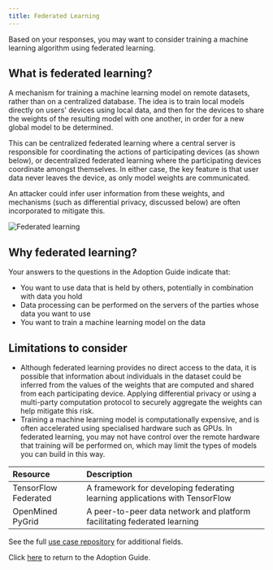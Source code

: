 ```yaml
---
title: Federated Learning
---
```



Based on your responses, you may want to consider training a machine learning algorithm using federated learning.

## What is federated learning?

A mechanism for training a machine learning model on remote datasets, rather than on a centralized database. The idea is to train local models directly on users' devices using local data, and then for the devices to share the weights of the resulting model with one another, in order for a new global model to be determined.

This can be centralized federated learning where a central server is responsible for coordinating the actions of participating devices (as shown below), or decentralized federated learning where the participating devices coordinate amongst themselves. In either case, the key feature is that user data never leaves the device, as only model weights are communicated.

An attacker could infer user information from these weights, and mechanisms (such as differential privacy, discussed below) are often incorporated to mitigate this.

![Federated learning](../images/fa.png)

## Why federated learning?

Your answers to the questions in the Adoption Guide indicate that:

- You want to use data that is held by others, potentially in combination with data you hold
- Data processing can be performed on the servers of the parties whose data you want to use
- You want to train a machine learning model on the data

## Limitations to consider

- Although federated learning provides no direct access to the data, it is possible that information about individuals in the dataset could be inferred from the values of the weights that are computed and shared from each participating device. Applying differential privacy or using a multi-party computation protocol to securely aggregate the weights can help mitigate this risk.
- Training a machine learning model is computationally expensive, and is often accelerated using specialised hardware such as GPUs. In federated learning, you may not have control over the remote hardware that training will be performed on, which may limit the types of models you can build in this way.

<Collapse label="Technical resources">

| Resource                                                                                      | Description                                                                 |
| :-------------------------------------------------------------------------------------------- | :-------------------------------------------------------------------------- |
| <OutboundLink href="https://www.tensorflow.org/federated">TensorFlow Federated</OutboundLink> | A framework for developing federating learning applications with TensorFlow |
| <OutboundLink href="https://github.com/OpenMined/PyGrid">OpenMined PyGrid</OutboundLink>      | A peer-to-peer data network and platform facilitating federated learning    |

</Collapse>

<Collapse label="Use Cases">
  See the full <a href="/repository">use case repository</a> for additional
  fields.
  <AdoptionGuideRepositoryTable pet="fa" />
</Collapse>

Click [here](/adoption-guide) to return to the Adoption Guide.
